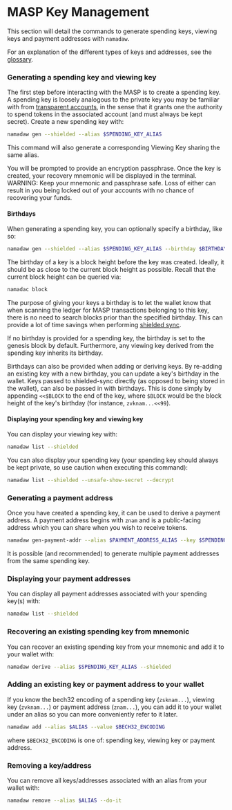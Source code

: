 
# MASP Key Management

This section will detail the commands to generate spending keys, viewing keys and payment addresses with `namadaw`.  

For an explanation of the different types of keys and addresses, see the [glossary](./glossary.mdx).

### Generating a spending key and viewing key

The first step before interacting with the MASP is to create a spending key. A spending key is loosely analogous to the private key you may be familiar with 
from [transparent accounts](../transparent-accounts.mdx), in the sense that it grants one the authority to spend tokens in the associated account (and must always be 
kept secret). Create a new spending key with:
```bash copy
namadaw gen --shielded --alias $SPENDING_KEY_ALIAS
```
<Callout>
This command will also generate a corresponding Viewing Key sharing
the same alias.
</Callout>

You will be prompted to provide an encryption passphrase. Once the key is created, your recovery mnemonic will be displayed in the terminal.
<Callout type="error" emoji="🚨">
WARNING: Keep your mnemonic and passphrase safe.
Loss of either can result in you being locked out of your accounts with no chance of recovering your funds.
</Callout>

 #### Birthdays

When generating a spending key, you can optionally specify a birthday, like so:
```bash copy
namadaw gen --shielded --alias $SPENDING_KEY_ALIAS --birthday $BIRTHDAY
```

The birthday of a key is a block height before the key was created. Ideally, it should be as close to the current block
height as possible. Recall that the current block height can be queried via:
```bash copy
namadac block
```

The purpose of giving your keys a birthday is to let the wallet know that when scanning the ledger for MASP transactions
belonging to this key, there is no need to search blocks prior than the specified birthday. This can provide a lot of
time savings when performing [shielded sync](shielded-sync.mdx).

If no birthday is provided for a spending key, the birthday is set to the genesis block by default. Furthermore, any
viewing key derived from the spending key inherits its birthday.

Birthdays can also be provided when adding or deriving keys. By re-adding an existing key with a new birthday, you can
update a key's birthday in the wallet. Keys passed to shielded-sync directly (as opposed to being stored in the wallet),
can also be passed in with birthdays. This is done simply by appending `<<$BLOCK` to the end of the key, where `$BLOCK`
would be the block height of the key's birthday (for instance, `zvknam...<<99`).

#### Displaying your spending key and viewing key
You can display your viewing key with:
```bash copy
namadaw list --shielded
```

You can also display your spending key (your spending key should always be kept private, so use caution when executing this command):
```bash copy
namadaw list --shielded --unsafe-show-secret --decrypt
```

### Generating a payment address

Once you have created a spending key, it can be used to derive a payment address. A payment address begins with `znam` and is a public-facing address which you can 
share when you wish to receive tokens.
```bash copy
namadaw gen-payment-addr --alias $PAYMENT_ADDRESS_ALIAS --key $SPENDING_KEY_ALIAS
```
<Callout>
It is possible (and recommended) to generate multiple payment addresses from the same spending key.
</Callout>

### Displaying your payment addresses
You can display all payment addresses associated with your spending key(s) with:
```bash copy
namadaw list --shielded
```

### Recovering an existing spending key from mnemonic

You can recover an existing spending key from your mnemonic and add it to your wallet with:
```bash copy
namadaw derive --alias $SPENDING_KEY_ALIAS --shielded
```

### Adding an existing key or payment address to your wallet

If you know the bech32 encoding of a spending key (`zsknam...`), viewing key (`zvknam...`) or payment address (`znam...`), you can add it to your wallet under an alias so you can more conveniently refer to it later.

```bash copy
namadaw add --alias $ALIAS --value $BECH32_ENCODING
```
where `$BECH32_ENCODING` is one of: spending key, viewing key or payment address.

### Removing a key/address
You can remove all keys/addresses associated with an alias from your wallet with:
```bash copy
namadaw remove --alias $ALIAS --do-it
```
